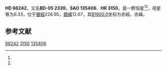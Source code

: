 {{Starbox begin
| name = HD 66242
}}
{{Starbox observe
| epoch = [[J2000.0|J2000.0]]
| constell = {{星座名待查}}<ref name=SIMBAD>{{cite web
 | url=http://simbad.u-strasbg.fr/simbad/sim-id?Ident=HR+3150
 | title=Pulsating variable Star
 | publisher=Centre de Données astronomiques de Strasbourg
 | work=SIMBAD
 | accessdate=2012-07-13
 | archive-date=2016-03-17
 | archive-url=https://web.archive.org/web/20160317003047/http://simbad.u-strasbg.fr/simbad/sim-id?Ident=HR+3150
 | dead-url=no
 }}</ref><ref name=DATA>{{cite web
 | url=http://vizier.u-strasbg.fr/viz-bin/VizieR-5?-out.add=.&-source=5050&-corr=PK=HR&-out.max=9999&HR=3150
 | title=VizieR Detailed Page
 | accessdate=2012-07-13
 | archive-date=2016-03-04
 | archive-url=https://web.archive.org/web/20160304213250/http://vizier.u-strasbg.fr/viz-bin/VizieR-5?-out.add=.&-source=5050&-corr=PK=HR&-out.max=9999&HR=3150
 | dead-url=no
 }}</ref>
| 星官 = 
| ra = {{RA|8|2|26}}<ref name=SIMBAD /><ref name=DATA />
| dec = {{DEC|-6|20|14}}<ref name=SIMBAD /><ref name=DATA />
| appmag_v = 6.33<ref name=SIMBAD /><ref name=DATA />
}}
{{Starbox character
| class = G0III<ref name=SIMBAD /><ref name=DATA />
| b-v = 0.62<ref name=SIMBAD /><ref name=DATA />
| u-b = 0.13<ref name=SIMBAD /><ref name=DATA />
| r-i = <ref name=SIMBAD /><ref name=DATA />
| variable = 
}}
{{Starbox astrometry
| radial_v = 0.13
| prop_mo_ra = -17
| parallax = 0.007
| p_error = 
}}
{{Starbox catalog
| names =BD-05 2339，[[SAO星表|SAO]] 135406，[[HD星表|HD]] 66242，[[HR星表|HR]] 3150}}
{{Starbox reference |Simbad=HR+3150}}
{{Starbox end}}

'''HD 66242'''，又名'''BD-05 2339'''，'''SAO 135406'''、'''HR 3150'''，是一颗恒星<ref name=SIMBAD /><ref name=DATA />，视星等为6.33，位于[[銀道座標系|銀經]]226.95，[[銀道座標系|銀緯]]12.67，其[[B1900.0|B1900.0]]坐标为赤經{{RA|7|57|31.1}}，赤緯{{DEC|-6|12.67|30}}。

== 参考文献 ==
{{reflist}}

{{star-stub}}

[[Category:HD和HDE天體|66242]]
[[Category:HR天體|3150]]
[[Category:SAO天體|135406]]
